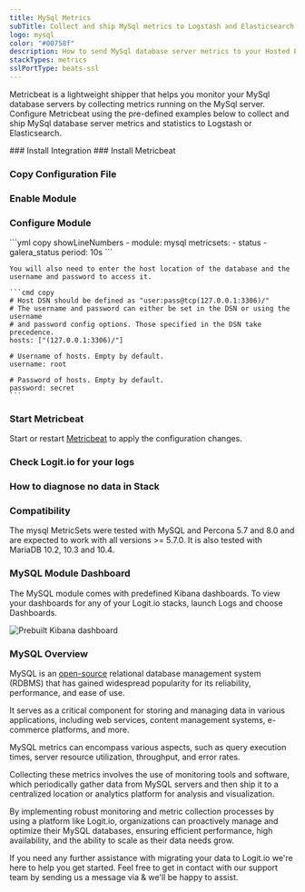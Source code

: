 ```yaml
---
title: MySql Metrics
subTitle: Collect and ship MySql metrics to Logstash and Elasticsearch
logo: mysql
color: "#00758f"
description: How to send MySql database server metrics to your Hosted ELK Logstash instance. Configure Metricbeat to send MySql server metrics to Logstash or Elasticsearch. 
stackTypes: metrics
sslPortType: beats-ssl
---
```


Metricbeat is a lightweight shipper that helps you monitor your MySql database servers by collecting metrics running on the MySql server. 
Configure Metricbeat using the pre-defined examples below to collect and ship MySql database server metrics and statistics to Logstash or Elasticsearch.

<Steps>
  ### Install Integration
  <InstallIntegration/>
  ### Install Metricbeat

  <InstallBeat beatname="metricbeat" />

  ### Copy Configuration File

  <MetricbeatOutput />

  ### Enable Module

  <EnableMetricbeatModule module="mysql" />

  ### Configure Module

  <ConfigureMetricbeatModule module="mysql">
    ```yml copy showLineNumbers
    - module: mysql
      metricsets:
        - status
        - galera_status
      period: 10s
    ```

    You will also need to enter the host location of the database and the username and password to access it.

    ```cmd copy
    # Host DSN should be defined as "user:pass@tcp(127.0.0.1:3306)/"
    # The username and password can either be set in the DSN or using the username
    # and password config options. Those specified in the DSN take precedence.
    hosts: ["(127.0.0.1:3306)/"]

    # Username of hosts. Empty by default.
    username: root

    # Password of hosts. Empty by default.
    password: secret
    ```
  </ConfigureMetricbeatModule>

  ### Start Metricbeat

  Start or restart [Metricbeat](https://www.elastic.co/guide/en/beats/metricbeat/master/metricbeat-starting.html) 
  to apply the configuration changes.

  ### Check Logit.io for your logs

  <LaunchStack utmMedium="logs" utmCampaign="mysql_metricbeat" source="metrics_mysql" />

  ### How to diagnose no data in Stack

  <DiagnoseNoData />

  ### Compatibility

  The mysql MetricSets were tested with MySQL and Percona 5.7 and 8.0 and are expected to work with all versions >= 5.7.0. 
  It is also tested with MariaDB 10.2, 10.3 and 10.4.
</Steps>

### MySQL Module Dashboard

The MySQL module comes with predefined Kibana dashboards. To view your dashboards 
for any of your Logit.io stacks, launch Logs and choose Dashboards.
      
![Prebuilt Kibana dashboard](@/images/integrations/metricbeats/metricbeat_module_mysql.png)

### MySQL Overview

MySQL is an [open-source](https://logit.io/blog/post/open-source-dashboard/) relational database management system (RDBMS) 
that has gained widespread popularity for its reliability, performance, and ease of use. 
      
It serves as a critical component for storing and managing data in various applications, including 
web services, content management systems, e-commerce platforms, and more. 

MySQL metrics can encompass various aspects, such as query execution times, server resource utilization, throughput, and error rates. 

Collecting these metrics involves the use of monitoring tools and software, which periodically 
gather data from MySQL servers and then ship it to a centralized location or analytics platform for analysis and visualization. 

By implementing robust monitoring and metric collection processes by using a platform like Logit.io, 
organizations can proactively manage and optimize their MySQL databases, ensuring efficient performance, 
high availability, and the ability to scale as their data needs grow.    

If you need any further assistance with migrating your data to Logit.io we're here to help you get started. 
Feel free to get in contact with our support team by sending us a message via <IntercomButton text="live chat" /> & we'll be happy to assist.